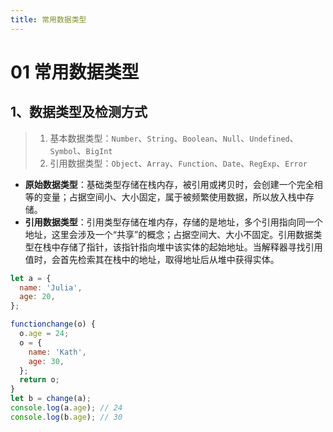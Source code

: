 ```yaml
---
title: 常用数据类型
---
```


# 01 常用数据类型

## 1、数据类型及检测方式

> 1. 基本数据类型：`Number`、`String`、`Boolean`、`Null`、`Undefined`、`Symbol`、`BigInt`
> 2. 引用数据类型：`Object`、`Array`、`Function`、`Date`、`RegExp`、`Error`

- **原始数据类型**：基础类型存储在栈内存，被引用或拷贝时，会创建一个完全相等的变量；占据空间小、大小固定，属于被频繁使用数据，所以放入栈中存储。
- **引用数据类型**：引用类型存储在堆内存，存储的是地址，多个引用指向同一个地址，这里会涉及一个“共享”的概念；占据空间大、大小不固定。引用数据类型在栈中存储了指针，该指针指向堆中该实体的起始地址。当解释器寻找引用值时，会首先检索其在栈中的地址，取得地址后从堆中获得实体。

```js title="变量引用--题目训练"
let a = {
  name: 'Julia',
  age: 20,
};

functionchange(o) {
  o.age = 24;
  o = {
    name: 'Kath',
    age: 30,
  };
  return o;
}
let b = change(a);
console.log(a.age); // 24
console.log(b.age); // 30
```
